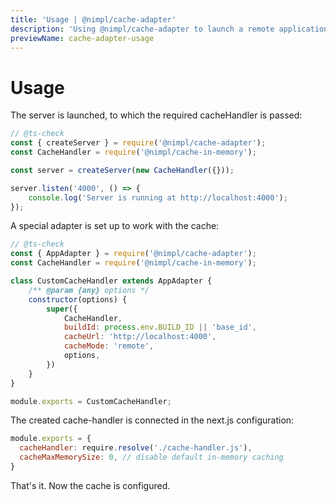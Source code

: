 ```yaml
---
title: 'Usage | @nimpl/cache-adapter'
description: 'Using @nimpl/cache-adapter to launch a remote application that will perform caching tasks in your next.js application'
previewName: cache-adapter-usage
---
```


# Usage

The server is launched, to which the required cacheHandler is passed:

```js
// @ts-check
const { createServer } = require('@nimpl/cache-adapter');
const CacheHandler = require('@nimpl/cache-in-memory');

const server = createServer(new CacheHandler({}));

server.listen('4000', () => {
    console.log('Server is running at http://localhost:4000');
});
```

A special adapter is set up to work with the cache:

```js filename="cache-handler.js"
// @ts-check
const { AppAdapter } = require('@nimpl/cache-adapter');
const CacheHandler = require('@nimpl/cache-in-memory');

class CustomCacheHandler extends AppAdapter {
    /** @param {any} options */
    constructor(options) {
        super({
            CacheHandler,
            buildId: process.env.BUILD_ID || 'base_id',
            cacheUrl: 'http://localhost:4000',
            cacheMode: 'remote',
            options,
        })
    }
}

module.exports = CustomCacheHandler;
```

The created cache-handler is connected in the next.js configuration:

```js filename="next.config.js"
module.exports = {
  cacheHandler: require.resolve('./cache-handler.js'),
  cacheMaxMemorySize: 0, // disable default in-memory caching
}
```

That's it. Now the cache is configured.
